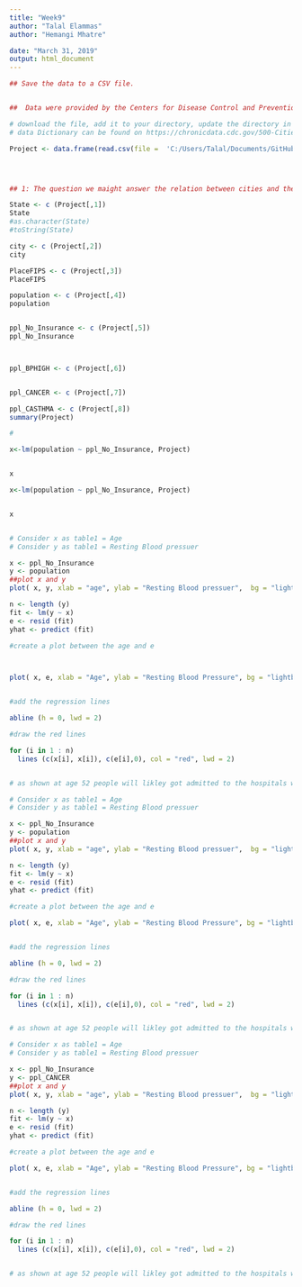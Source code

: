 ```yaml
---
title: "Week9"
author: "Talal Elammas"
author: "Hemangi Mhatre"

date: "March 31, 2019"
output: html_document
---
```




```r


## Save the data to a CSV file. 


##  Data were provided by the Centers for Disease Control and Prevention (CDC), Division of Population Health, Epidemiology and Surveillance Branch. The project was funded by the Robert Wood Johnson Foundation (RWJF) in conjunction with the CDC Foundation. 500 cities project city-level data in GIS-friendly format can be joined with city spatial data (https://chronicdata.cdc.gov/500-Cities/500-Cities-City-Boundaries/n44h-hy2j) in a geographic information system (GIS) to produce maps of 27 measures at the city-level. There are 4 measures (high blood pressure, taking high blood pressure medication, high cholesterol, cholesterol screening) in this 2018 release from the 2015 BRFSS that were the same as the 2017 release. 

# download the file, add it to your directory, update the directory in the , make sures the slash between directories is forword slash
# data Dictionary can be found on https://chronicdata.cdc.gov/500-Cities/500-Cities-City-level-Data-GIS-Friendly-Format-201/dxpw-cm5u

Project <- data.frame(read.csv(file =  'C:/Users/Talal/Documents/GitHub/Data_Visualization/Project/selecteddata.csv') , header = TRUE,  stringsAsFactors = FALSE)





```



```r
## 1: The question we maight answer the relation between cities and the prevelance rate of cancer disease  among population, distribuated in US cities in the given data. 

State <- c (Project[,1])
State
#as.character(State)
#toString(State)

city <- c (Project[,2])
city

PlaceFIPS <- c (Project[,3])
PlaceFIPS

population <- c (Project[,4])
population


ppl_No_Insurance <- c (Project[,5])
ppl_No_Insurance



ppl_BPHIGH <- c (Project[,6])


ppl_CANCER <- c (Project[,7])

ppl_CASTHMA <- c (Project[,8])
summary(Project)

#


```






```r
x<-lm(population ~ ppl_No_Insurance, Project)


x
```


```r


x<-lm(population ~ ppl_No_Insurance, Project)


x


# Consider x as table1 = Age
# Consider y as table1 = Resting Blood pressuer

x <- ppl_No_Insurance
y <- population
##plot x and y
plot( x, y, xlab = "age", ylab = "Resting Blood pressuer",  bg = "lightblue", col = "black", cex = 2, pch = 21, frame = FALSE)

n <- length (y)
fit <- lm(y ~ x)
e <- resid (fit)
yhat <- predict (fit)

#create a plot between the age and e



plot( x, e, xlab = "Age", ylab = "Resting Blood Pressure", bg = "lightblue", col = "black", cex = 2, pch = 21, frame = FALSE)


#add the regression lines

abline (h = 0, lwd = 2)

#draw the red lines

for (i in 1 : n) 
  lines (c(x[i], x[i]), c(e[i],0), col = "red", lwd = 2)


# as shown at age 52 people will likley got admitted to the hospitals with heart attacks and high resting blood pressure, while in age 63 they admitted with the same conditions and lowest resting blood pressure.

```


```r


# Consider x as table1 = Age
# Consider y as table1 = Resting Blood pressuer

x <- ppl_No_Insurance
y <- population
##plot x and y
plot( x, y, xlab = "age", ylab = "Resting Blood pressuer",  bg = "lightblue", col = "black", cex = 2, pch = 21, frame = FALSE)

n <- length (y)
fit <- lm(y ~ x)
e <- resid (fit)
yhat <- predict (fit)

#create a plot between the age and e

plot( x, e, xlab = "Age", ylab = "Resting Blood Pressure", bg = "lightblue", col = "black", cex = 2, pch = 21, frame = FALSE)


#add the regression lines

abline (h = 0, lwd = 2)

#draw the red lines

for (i in 1 : n) 
  lines (c(x[i], x[i]), c(e[i],0), col = "red", lwd = 2)


# as shown at age 52 people will likley got admitted to the hospitals with heart attacks and high resting blood pressure, while in age 63 they admitted with the same conditions and lowest resting blood pressure.

```


```r


# Consider x as table1 = Age
# Consider y as table1 = Resting Blood pressuer

x <- ppl_No_Insurance
y <- ppl_CANCER
##plot x and y
plot( x, y, xlab = "age", ylab = "Resting Blood pressuer",  bg = "lightblue", col = "black", cex = 2, pch = 21, frame = FALSE)

n <- length (y)
fit <- lm(y ~ x)
e <- resid (fit)
yhat <- predict (fit)

#create a plot between the age and e

plot( x, e, xlab = "Age", ylab = "Resting Blood Pressure", bg = "lightblue", col = "black", cex = 2, pch = 21, frame = FALSE)


#add the regression lines

abline (h = 0, lwd = 2)

#draw the red lines

for (i in 1 : n) 
  lines (c(x[i], x[i]), c(e[i],0), col = "red", lwd = 2)


# as shown at age 52 people will likley got admitted to the hospitals with heart attacks and high resting blood pressure, while in age 63 they admitted with the same conditions and lowest resting blood pressure.

```

